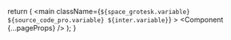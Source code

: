 
  return (
    <main
      className={`${space_grotesk.variable} ${source_code_pro.variable} ${inter.variable}`}
    >
      <Component {...pageProps} />
      <Analytics />
    </main>
  );
}
